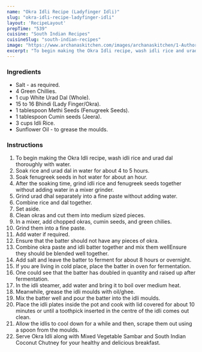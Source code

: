 ---
name: "Okra Idli Recipe (Ladyfinger Idli)"
slug: "okra-idli-recipe-ladyfinger-idli"
layout: 'RecipeLayout'
prepTime: "539"
cuisine: "South Indian Recipes"
cuisineSlug: "south-indian-recipes"
image: "https://www.archanaskitchen.com/images/archanaskitchen/1-Author/Karthika_Gopalakrishnan/Okra_idli.jpg"
excerpt: "To begin making the Okra Idli recipe, wash idli rice and urad dal thoroughly with water"
---

### Ingredients

- Salt - as required.
- 4 Green Chillies.
- 1 cup White Urad Dal (Whole).
- 15 to 16 Bhindi (Lady Finger/Okra).
- 1 tablespoon Methi Seeds (Fenugreek Seeds).
- 1 tablespoon Cumin seeds (Jeera).
- 3 cups Idli Rice.
- Sunflower Oil - to grease the moulds.

### Instructions

1. To begin making the Okra Idli recipe, wash idli rice and urad dal thoroughly with water.
1. Soak rice and urad dal in water for about 4 to 5 hours.
1. Soak fenugreek seeds in hot water for about an hour.
1. After the soaking time, grind idli rice and fenugreek seeds together without adding water in a mixer grinder.
1. Grind urad dhal separately into a fine paste without adding water.
1. Combine rice and dal together.
1. Set aside.
1. Clean okras and cut them into medium sized pieces.
1. In a mixer, add chopped okras, cumin seeds, and green chilies.
1. Grind them into a fine paste.
1. Add water if required.
1. Ensure that the batter should not have any pieces of okra.
1. Combine okra paste and idli batter together and mix them wellEnsure they should be blended well together.
1. Add salt and leave the batter to ferment for about 8 hours or overnight.
1. If you are living in cold place, place the batter in oven for fermentation.
1. One could see that the batter has doubled in quantity and raised up after fermentation.
1. In the idli steamer, add water and bring it to boil over medium heat.
1. Meanwhile, grease the idli moulds with oil/ghee.
1. Mix the batter well and pour the batter into the idli moulds.
1. Place the idli plates inside the pot and cook with lid covered for about 10 minutes or until a toothpick inserted in the centre of the idli comes out clean.
1. Allow the idlis to cool down for a while and then, scrape them out using a spoon from the moulds.
1. Serve Okra Idli along with Mixed Vegetable Sambar and South Indian Coconut Chutney for your healthy and delicious breakfast.
